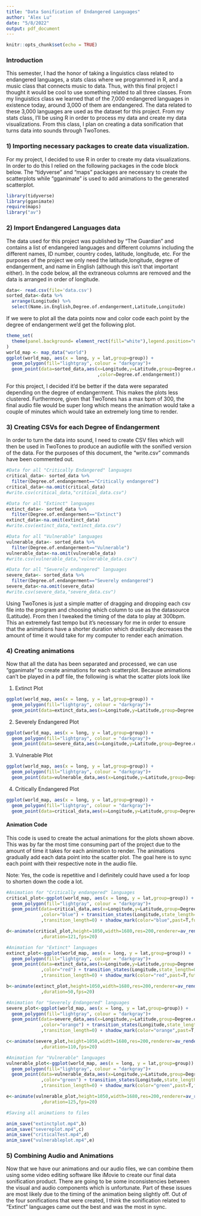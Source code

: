 ```yaml
---
title: "Data Sonification of Endangered Languages"
author: "Alex Lu"
date: "5/8/2022"
output: pdf_document
---
```


```r
knitr::opts_chunk$set(echo = TRUE)
```

### Introduction 

This semester, I had the honor of taking a linguistics class related to endangered languages,
a stats class where we programmed in R, and a music class that connects music to data. Thus, 
with this final project I thought it would be cool to use something related to all three classes.
From my linguistics class we learned that of the 7,000 endangered languages in existence today,
around 3,000 of them are endangered. The data related to these 3,000 languages are used as the 
dataset for this project. From my stats class, I'll be using R in order to process my data
and create my data visualizations. From this class, I plan on creating a data sonification
that turns data into sounds through TwoTones.

### 1) Importing necessary packages to create data visualization. 

For my project, I decided to use R in order to create my data visualizations. In order to do this
I relied on the following packages in the code block below. The "tidyverse" and "maps" packages are necessary to create
the scatterplots while "gganimate" is used to add animations to the generated scatterplot.

```r
library(tidyverse)
library(gganimate)
require(maps)
library("av")
```

### 2) Import Endangered Languages data 

The data used for this project was published by "The Guardian" and contains a list 
of endangered languages and different columns including the different names, ID number,
country codes, latitude, longitude, etc. For the purposes of the project we only need 
the latitude,longitude, degree of endangerment, and name in English (although this isn't 
that important either). In the code below, all the extraneous columns are removed and the 
data is arranged in order of longitude.

```r
data<- read.csv(file='data.csv')
sorted_data<-data %>% 
  arrange(Longitude) %>% 
  select(Name.in.English,Degree.of.endangerment,Latitude,Longitude)
```

If we were to plot all the data points now and color code each point by the degree of endangerment
we'd get the following plot.

```r
theme_set(
  theme(panel.background= element_rect(fill="white"),legend.position="none")
)
world_map <- map_data("world")
ggplot(world_map, aes(x = long, y = lat,group=group)) +
  geom_polygon(fill="lightgray", colour = "darkgray")+
  geom_point(data=sorted_data,aes(x=Longitude,y=Latitude,group=Degree.of.endangerment
                                  ,color=Degree.of.endangerment))
```

For this project, I decided it'd be better if the data were separated depending on the 
degree of endangerment. This makes the plots less clustered. Furthermore, given that 
TwoTones has a max bpm of 300, the final audio file would be super long which means the 
animation would take a couple of minutes which would take an extremely long time to render.

### 3) Creating CSVs for each Degree of Endangerment 

In order to turn the data into sound, I need to create CSV files which will then be 
used in TwoTones to produce an audiofile with the sonified version of the data. For the 
purposes of this document, the "write.csv" commands have been commented out.

```r

#Data for all "Critically Endangered" languages
critical_data<- sorted_data %>% 
  filter(Degree.of.endangerment=="Critically endangered")
critical_data<-na.omit(critical_data) 
#write.csv(critical_data,"critical_data.csv") 

#Data for all "Extinct" languages
extinct_data<- sorted_data %>% 
  filter(Degree.of.endangerment=="Extinct")
extinct_data<-na.omit(extinct_data) 
#write.csv(extinct_data,"extinct_data.csv") 

#Data for all "Vulnerable" languages 
vulnerable_data<- sorted_data %>% 
  filter(Degree.of.endangerment=="Vulnerable")
vulnerable_data<-na.omit(vulnerable_data) 
#write.csv(vulnerable_data,"vulnerable_data.csv") 

#Data for all "Severely endangered" languages 
severe_data<- sorted_data %>% 
  filter(Degree.of.endangerment=="Severely endangered")
severe_data<-na.omit(severe_data) 
#write.csv(severe_data,"severe_data.csv")
``` 

Using TwoTones is just a simple matter of dragging and dropping each csv file into the program
and choosing which column to use as the datasource (Latitude). From then I tweaked the timing of the 
data to play at 300bpm. This an extremely fast tempo but it's necessary for me in order to ensure
that the animations have a shorter duration which drastically decreases the amount of time it would take
for my computer to render each animation. 

### 4) Creating animations

Now that all the  data has been separated and processed, we can use "gganimate" to create
animations for each scatterplot. Because animations can't be played in a pdf file, the following
is what the scatter plots look like  

1) Extinct Plot 

```r
ggplot(world_map, aes(x = long, y = lat,group=group)) +
  geom_polygon(fill="lightgray", colour = "darkgray")+
  geom_point(data=extinct_data,aes(x=Longitude,y=Latitude,group=Degree.of.endangerment),color="red")
```

2) Severely Endangered Plot 

```r
ggplot(world_map, aes(x = long, y = lat,group=group)) +
  geom_polygon(fill="lightgray", colour = "darkgray")+
  geom_point(data=severe_data,aes(x=Longitude,y=Latitude,group=Degree.of.endangerment),color="orange")
``` 

3) Vulnerable Plot 

```r
ggplot(world_map, aes(x = long, y = lat,group=group)) +
  geom_polygon(fill="lightgray", colour = "darkgray")+
  geom_point(data=vulnerable_data,aes(x=Longitude,y=Latitude,group=Degree.of.endangerment),color="green")

``` 

4) Critically Endangered Plot 

```r
ggplot(world_map, aes(x = long, y = lat,group=group)) +
  geom_polygon(fill="lightgray", colour = "darkgray")+
  geom_point(data=critical_data,aes(x=Longitude,y=Latitude,group=Degree.of.endangerment),color="blue")

```

#### Animation Code 

This code is used to create the actual animations for the plots shown above. This was by far 
the most time consuming part of the project due to the amount of time it takes for each
animation to render. The animations gradually add each data point into the scatter plot. 
The goal here is to sync each point with their respective note in the audio file. 

Note: Yes, the code is repetitive and I definitely could have used a for loop to shorten
down the code a lot. 

```r
#Animation for "Critically endangered" languages
critical_plot<-ggplot(world_map, aes(x = long, y = lat,group=group)) +
  geom_polygon(fill="lightgray", colour = "darkgray")+
  geom_point(data=critical_data,aes(x=Longitude,y=Latitude,group=Degree.of.endangerment)
             ,color="blue") + transition_states(Longitude,state_length=0.1
             ,transition_length=0) + shadow_mark(color="blue",past=T,future=F,alpha=0.7)

d<-animate(critical_plot,height=1050,width=1680,res=200,renderer=av_renderer()
             ,duration=121,fps=20) 

#Animation for "Extinct" languages
extinct_plot<-ggplot(world_map, aes(x = long, y = lat,group=group)) +
  geom_polygon(fill="lightgray", colour = "darkgray")+
  geom_point(data=extinct_data,aes(x=Longitude,y=Latitude,group=Degree.of.endangerment)
             ,color="red") + transition_states(Longitude,state_length=0.1
             ,transition_length=0) + shadow_mark(color="red",past=T,future=F,alpha=0.7) 

b<-animate(extinct_plot,height=1050,width=1680,res=200,renderer=av_renderer()
             ,duration=50,fps=20) 

#Animation for "Severely Endangered" languages
severe_plot<-ggplot(world_map, aes(x = long, y = lat,group=group)) +
  geom_polygon(fill="lightgray", colour = "darkgray")+
  geom_point(data=severe_data,aes(x=Longitude,y=Latitude,group=Degree.of.endangerment)
             ,color="orange") + transition_states(Longitude,state_length=0.1
             ,transition_length=0) + shadow_mark(color="orange",past=T,future=F,alpha=0.7)

c<-animate(severe_plot,height=1050,width=1680,res=200,renderer=av_renderer()
             ,duration=110,fps=20)

#Animation for "Vulnerable" languages
vulnerable_plot<-ggplot(world_map, aes(x = long, y = lat,group=group)) +
  geom_polygon(fill="lightgray", colour = "darkgray")+
  geom_point(data=vulnerable_data,aes(x=Longitude,y=Latitude,group=Degree.of.endangerment)
             ,color="green") + transition_states(Longitude,state_length=0.1
             ,transition_length=0) + shadow_mark(color="green",past=T,future=F,alpha=0.7)

e<-animate(vulnerable_plot,height=1050,width=1680,res=200,renderer=av_renderer()
             ,duration=125,fps=20) 

#Saving all animations to files

anim_save("extinctplot.mp4",b)
anim_save("severeplot.mp4",c)
anim_save("criticalTest.mp4",d)
anim_save("vulnerableplot.mp4",e)
```  

### 5) Combining Audio and Animations 

Now that we have our animations and our audio files, we can combine them using some video editing 
software like iMovie to create our final data sonification product. There are going to be some 
inconsistencies between the visual and audio components which is unfortunate. Part of these issues are 
most likely due to the timing of the animation being slightly off. Out of the four sonifications
that were created, I think the sonification related to "Extinct" languages came out the best 
and was the most in sync.






